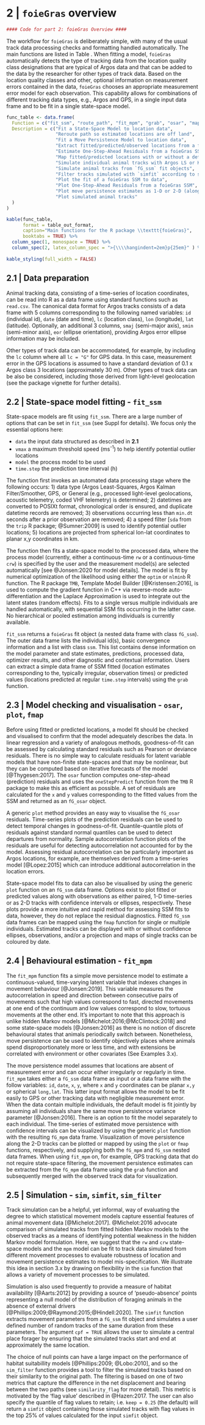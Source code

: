 # 2 | `foieGras` overview

```r
#### Code for part 2: foieGras Overview ####
```
The workflow for `foieGras` is deliberately simple, with many of the usual track data processing checks and formatting handled automatically. The main functions are listed in Table \ref{tab:func_table_kable}. When fitting a model, `foieGras` automatically detects the type of tracking data from the location quality class designations that are typical of Argos data and that can be added to the data by the researcher for other types of track data. Based on the location quality classes and other, optional information on measurement errors contained in the data, `foieGras` chooses an appropriate measurement error model for each observation. This capability allows for combinations of different tracking data types, e.g., Argos and GPS, in a single input data frame and to be fit in a single state-space model. 

```r
func_table <- data.frame(
  Function = c("fit_ssm", "route_path", "fit_mpm", "grab", "osar", "map", "sim", "simfit", "sim_filter", "plot.ssm_df", "plot.osar", "plot.mpm_df", "plot.sim"),
  Description = c("Fit a State-Space Model to location data",
                  "Reroute path so estimated locations are off land",
                  "Fit a Move Persistence Model to location data",
                  "Extract fitted/predicted/observed locations from a foieGras model, with or without projection information",
                  "Estimate One-Step-Ahead Residuals from a foieGras SSM",
                  "Map fitted/predicted locations with or without a defined projection",
                  "Simulate individual animal tracks with Argos LS or KF errors",
                  "Simulate animal tracks from `fG_ssm` fit objects",
                  "Filter tracks simulated with `simfit` according to similarity criteria",
                  "Plot the fit of a foieGras SSM to data",
                  "Plot One-Step-Ahead Residuals from a foieGras SSM",
                  "Plot move persistence estimates as 1-D or 2-D (along track) time-series",
                  "Plot simulated animal tracks"
  )
)

```

```r
kable(func_table, 
      format = table_out_format, 
      caption="Main functions for the R package \\texttt{foieGras}", 
      booktabs = TRUE) %>%
  column_spec(1, monospace = TRUE) %>%
  column_spec(2, latex_column_spec = ">{\\\\hangindent=2em}p{25em}" ) %>%
  
kable_styling(full_width = FALSE)
```

## 2.1 | Data preparation
Animal tracking data, consisting of a time-series of location coordinates, can be read into R as a data frame using standard functions such as `read.csv`. The canonical data format for Argos tracks consists of a data frame with 5 columns corresponding to the following named variables: `id` (individual id), `date` (date and time), `lc` (location class), `lon` (longitude), `lat` (latitude). Optionally, an additional 3 columns, `smaj` (semi-major axis), `smin` (semi-minor axis), `eor` (ellipse orientation), providing Argos error ellipse information may be included.

Other types of track data can be accommodated, for example, by including the `lc` column where all `lc = "G"` for GPS data. In this case, measurement error in the GPS locations is assumed to have a standard deviation of 0.1 x Argos class 3 locations (approximately 30 m). Other types of track data can be also be considered, including those derived from light-level geolocation (see the package vignette for further details).

## 2.2 | State-space model fitting - `fit_ssm`
State-space models are fit using `fit_ssm`. There are a large number of options that can be set in `fit_ssm` (see Suppl for details). We focus only the essential options here:  

- `data` the input data structured as described in **2.1** 
- `vmax` a maximum threshold speed (ms^-1^) to help identify potential outlier locations 
- `model` the process model to be used 
- `time.step` the prediction time interval (h)

The function first invokes an automated data processing stage where the following occurs: 1) data type (Argos Least-Squares, Argos Kalman Filter/Smoother, GPS, or General (e.g., processed light-level geolocations, acoustic telemetry, coded VHF telemetry) is determined; 2) datetimes are converted to POSIXt format, chronological order is ensured, and duplicate datetime records are removed; 3) observations occurring less than `min.dt` seconds after a prior observation are removed; 4) a speed filter [`sda` from the `trip` R package; @Sumner:2009] is used to identify potential outlier locations; 5) locations are projected from spherical lon-lat coordinates to planar x,y coordinates in km. 

The function then fits a state-space model to the processed data, where the process model (currently, either a continuous-time `rw` or a continuous-time `crw`) is specified by the user and the measurement model(s) are selected automatically [see @Jonsen:2020 for model details]. The model is fit by numerical optimization of the likelihood using either the `optim` or `nlminb` R function. The R package `TMB`, Template Model Builder [@Kristensen:2016], is used to compute the gradient function in C++ via reverse-mode auto-differentiation and the Laplace Approximation is used to integrate out the latent states (random effects). Fits to a single versus multiple individuals are handled automatically, with sequential SSM fits occurring in the latter case. No hierarchical or pooled estimation among individuals is currently available. 

`fit_ssm` returns a `foieGras` fit object (a nested data frame with class `fG_ssm`). The outer data frame lists the individual id(s), basic convergence information and a list with class `ssm`. This list contains dense information on the model parameter and state estimates, predictions, processed data, optimizer results, and other diagnostic and contextual information. Users can extract a simple data frame of SSM fitted (location estimates corresponding to the, typically irregular, observation times) or predicted values (locations predicted at regular `time.step` intervals) using the `grab` function. 

## 2.3 | Model checking and visualisation - `osar`, `plot`, `fmap`
Before using fitted or predicted locations, a model fit should be checked and visualised to confirm that the model adequately describes the data. In linear regression and a variety of analogous methods, goodness-of-fit can be assessed by calculating standard residuals such as Pearson or deviance residuals. There is no simple way to calculate residuals for latent variable models that have non-finite state-spaces and that may be nonlinear, but they can be computed based on iterative forecasts of the model [@Thygesen:2017]. The `osar` function computes one-step-ahead (prediction) residuals and uses the `oneStepPredict` function from the `TMB` R package to make this as efficient as possible. A set of residuals are calculated for the `x` and `y` values corresponding to the fitted values from the SSM and returned as an `fG_osar` object. 

A generic `plot` method provides an easy way to visualise the `fG_osar` residuals. Time-series plots of the prediction residuals can be used to detect temporal changes in goodness-of-fit. Quantile-quantile plots of residuals against standard normal quantiles can be used to detect departures from normality. Sample autocorrelation function plots of the residuals are useful for detecting autocorrelation not accounted for by the model. Assessing residual autocorrelation can be particularly important as Argos locations, for example, are themselves derived from a time-series model [@Lopez:2015] which can introduce additional autocorrelation in the location errors.

State-space model fits to data can also be visualised by using the generic `plot` function on an `fG_ssm` data frame. Options exist to plot fitted or predicted values along with observations as either paired, 1-D time-series or as 2-D tracks with confidence intervals or ellipses, respectively. These plots provide a more intuitive and rapid method for assessing SSM fits to data, however, they do not replace the residual diagnostics. Fitted `fG_ssm` data frames can be mapped using the `fmap` function for single or multiple individuals. Estimated tracks can be displayed with or without confidence ellipses, observations, and/or a projection and maps of single tracks can be coloured by date. 

## 2.4 | Behavioural estimation - `fit_mpm`
The `fit_mpm` function fits a simple move persistence model to estimate a continuous-valued, time-varying latent variable that indexes changes in movement behaviour [@Jonsen:2019]. This variable measures the autocorrelation in speed and direction between consecutive pairs of movements such that high values correspond to fast, directed movements at one end of the continuum and low values correspond to slow, tortuous movements at the other end. It's important to note that this approach is unlike hidden Markov models [@Michelot:2016;@McClintock:2018] and some state-space models [@Jonsen:2016] as there is no notion of discrete behavioural states that animals periodically switch between. Nonetheless, move persistence can be used to identify objectively places where animals spend disproportionately more or less time, and with extensions be correlated with environment or other covariates (See Examples 3.x).  

The move persistence model assumes that locations are absent of measurement error and can occur either irregularly or regularly in time. `fit_mpm` takes either a `fG_ssm` data frame as input or a data frame with the follow variables: `id`, `date`, `x`, `y`, where `x` and `y` coordinates can be planar `x,y` or spherical `long,lat`. This latter input format allows the model to be fit easily to GPS or other tracking data with negligible measurement error. When the data contain multiple individuals, the default model is fit jointly by assuming all individuals share the same move persistence variance parameter [@Jonsen:2016]. There is an option to fit the model separately to each individual. The time-series of estimated move persistence with confidence intervals can be visualized by using the generic `plot` function with the resulting `fG_mpm` data frame. Visualization of move persistence along the 2-D tracks can be plotted or mapped by using the `plot` or `fmap` functions, respectively, and supplying both the `fG_mpm` and `fG_ssm` nested data frames. When using `fit_mpm` on, for example, GPS tracking data that do not require state-space filtering, the movement persistence estimates can be extracted from the `fG_mpm` data frame using the `grab` function and subsequently merged with the observed track data for visualization.

## 2.5 | Simulation - `sim`, `simfit`, `sim_filter`
Track simulation can be a helpful, yet informal, way of evaluating the degree to which statistical movement models capture essential features of animal movement data [@Michelot:2017]. @Michelot:2016 advocate comparison of simulated tracks from fitted hidden Markov models to the observed tracks as a means of identifying potential weakness in the hidden Markov model formulation. Here, we suggest that the `rw` and `crw` state-space models and the `mpm` model can be fit to track data simulated from different movement processes to evaluate robustness of location and movement persistence estimates to model mis-specification. We illustrate this idea in section 3.x by drawing on flexibility in the `sim` function that allows a variety of movement processes to be simulated.

Simulation is also used frequently to provide a measure of habitat availability [@Aarts:2012] by providing a source of 'pseudo-absence' points representing a null model of the distribution of foraging animals in the absence of external drivers [@Phillips:2009;@Raymond:2015;@Hindell:2020]. The `simfit` function extracts movement parameters from a `fG_ssm` fit object and simulates a user defined number of random tracks of the same duration from these parameters. The argument `cpf = TRUE` allows the user to simulate a central place forager by ensuring that the simulated tracks start and end at approximately the same location.

The choice of null points can have a large impact on the performance of habitat suitabillity models [@Phillips:2009; @Lobo:2010], and so the `sim_filter` function provides a tool to filter the simulated tracks based on their similarity to the original path. The filtering is based on one of two metrics that capture the difference in the net displacement and bearing between the two paths (see `similarity_flag` for more detail). This metric is motivated by the 'flag value' described in @Hazen:2017. The user can also specify the quantile of flag values to retain; i.e. `keep = 0.25` (the default) will return a `simfit` object containing those simulated tracks with flag values in the top 25% of values calculated for the input `simfit` object.

